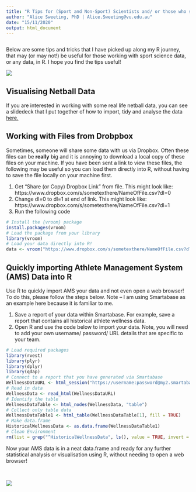 ---
title: "R Tips for (Sport and Non-Sport) Scientists and/ or those who simply love using R!"
author: "Alice Sweeting, PhD | Alice.Sweeting@vu.edu.au"
date: "15/11/2020"
output: html_document
---

```{r global_options, R.options=knitr::opts_chunk$set(warning=FALSE, message=FALSE)}
```


Below are some tips and tricks that I have picked up along my R journey, that may (or may not!) be useful for those working with sport science data, or any data, in R. I hope you find the tips useful!


![](https://media.giphy.com/media/TEdAFYzzDEq1vNi2Qf/source.gif)
<br>

## Visualising Netball Data

If you are interested in working with some real life netball data, you can see a slidedeck that I put together of how to import, tidy and analyse the data [here.](https://sportstatisticsrsweet.github.io/RNetball/Slides)

## Working with Files from Drobpbox

Sometimes, someone will share some data with us via Dropbox. Often these files can be **really** big and it is annoying to download a local copy of these files on your machine. If you have been sent a link to view these files, the following may be useful so you can load them directly into R, without having to save the file locally on your machine first.

1. Get "Share (or Copy) Dropbox Link" from file.
  This might look like: https://www.dropbox.com/s/sometexthere/NameOfFile.csv?dl=0
2. Change dl=0 to dl=1 at end of link.
  This might look like: https://www.dropbox.com/s/sometexthere/NameOfFile.csv?dl=1
3. Run the following code
```{r eval=FALSE}
# Install the {vroom} package
install.packages(vroom)
# Load the package from your library
library(vroom)
# Load your data directly into R!
data <- vroom("https://www.dropbox.com/s/sometexthere/NameOfFile.csv?dl=1")
```

## Quickly importing Athlete Management System (AMS) Data into R

Use R to quickly import AMS your data and not even open a web browser! To do this, please follow the steps below. Note – I am using Smartabase as an example here because it is familiar to me. 

1. Save a report of your data within Smartabase. For example, save a report that contains all historical athlete wellness data.
2. Open R and use the code below to import your data. Note, you will need to add your own username/ password/ URL details that are specific to your team.

```{r eval=FALSE}
# Load required packages
library(rvest)
library(plyr)
library(dplyr)
library(qdap)
# Connect to a report that you have generated via Smartabase
WellnessDataURL <- html_session("https://username:password@my2.smartabase.com/yourteamsname/live?report=WellnessData&updategroup=true")
# Read in data
WellnessData <- read_html(WellnessDataURL)
# Identify the table
WellnessDataTable <- html_nodes(WellnessData, "table")
# Collect only table data
WellnessDataTable1 <- html_table(WellnessDataTable[1], fill = TRUE)
# Make data.frame
HistoricalWellnessData <- as.data.frame(WellnessDataTable1)
# Clean Environment
rm(list = grep("^HistoricalWellnessData", ls(), value = TRUE, invert = TRUE))
```

Now your AMS data is in a neat data.frame and ready for any further statistical analysis or visualisation using R, without needing to open a web browser!

<br>

![](https://media.giphy.com/media/UVpyI4w4wtrn2pRkkf/giphy.gif)
